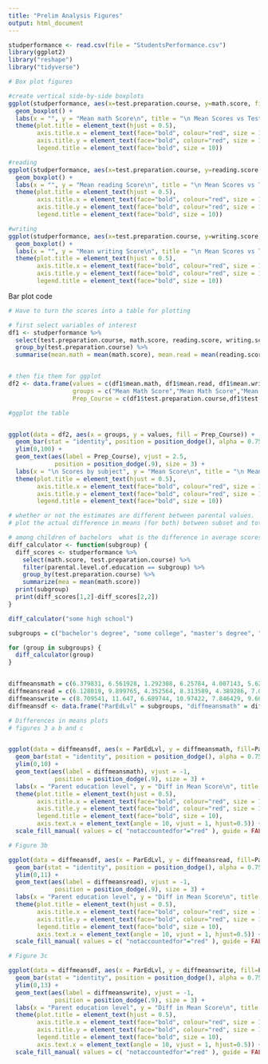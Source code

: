 ---
title: "Prelim Analysis Figures"
output: html_document
---

```{r}
studperformance <- read.csv(file = "StudentsPerformance.csv")
library(ggplot2)
library("reshape")
library("tidyverse")
```

```{r}
# Box plot figures 

#create vertical side-by-side boxplots
ggplot(studperformance, aes(x=test.preparation.course, y=math.score, fill=test.preparation.course)) +
  geom_boxplot() +
  labs(x = "", y = "Mean math Score\n", title = "\n Mean Scores vs Test Completed \n", fill="Prep course Completion") +
  theme(plot.title = element_text(hjust = 0.5), 
        axis.title.x = element_text(face="bold", colour="red", size = 12),
        axis.title.y = element_text(face="bold", colour="red", size = 12),
        legend.title = element_text(face="bold", size = 10))

#reading
ggplot(studperformance, aes(x=test.preparation.course, y=reading.score, fill=test.preparation.course)) +
  geom_boxplot() +
  labs(x = "", y = "Mean reading Score\n", title = "\n Mean Scores vs Test Completed \n", fill="Prep course Completion") +
  theme(plot.title = element_text(hjust = 0.5), 
        axis.title.x = element_text(face="bold", colour="red", size = 12),
        axis.title.y = element_text(face="bold", colour="red", size = 12),
        legend.title = element_text(face="bold", size = 10))

#writing
ggplot(studperformance, aes(x=test.preparation.course, y=writing.score, fill=test.preparation.course)) +
  geom_boxplot() +
  labs(x = "", y = "Mean writing Score\n", title = "\n Mean Scores vs Test Completed \n", fill="Prep course Completion") +
  theme(plot.title = element_text(hjust = 0.5), 
        axis.title.x = element_text(face="bold", colour="red", size = 12),
        axis.title.y = element_text(face="bold", colour="red", size = 12),
        legend.title = element_text(face="bold", size = 10))
```


####################################################################################################

Bar plot code

```{r}
# Have to turn the scores into a table for plotting

# first select variables of interest
df1 <- studperformance %>% 
  select(test.preparation.course, math.score, reading.score, writing.score) %>%
  group_by(test.preparation.course) %>%
  summarise(mean.math = mean(math.score), mean.read = mean(reading.score), mean.write = mean(writing.score))


# then fix them for ggplot
df2 <- data.frame(values = c(df1$mean.math, df1$mean.read, df1$mean.write),
                  groups = c("Mean Math Score","Mean Math Score","Mean Reading Score","Mean Reading Score","Mean Writing Score","Mean Writing Score"),
                  Prep_Course = c(df1$test.preparation.course,df1$test.preparation.course,df1$test.preparation.course))

#ggplot the table


ggplot(data = df2, aes(x = groups, y = values, fill = Prep_Course)) +
  geom_bar(stat = "identity", position = position_dodge(), alpha = 0.75)  +
  ylim(0,100) +
  geom_text(aes(label = Prep_Course), vjust = 2.5,
             position = position_dodge(.9), size = 3) +
  labs(x = "\n Scores by subject", y = "Mean Score\n", title = "\n Mean Scores vs Test Completed \n") +
  theme(plot.title = element_text(hjust = 0.5), 
        axis.title.x = element_text(face="bold", colour="red", size = 12),
        axis.title.y = element_text(face="bold", colour="red", size = 12),
        legend.title = element_text(face="bold", size = 10))


```

##########################################################################

```{r}
# whether or not the estimates are different between parental values.
# plot the actual difference in means (for both) between subset and total average

# among children of bachelors  what is the difference in average scores  between those who did and did not do the course.
diff_calculator <- function(subgroup) {
  diff_scores <- studperformance %>%
    select(math.score, test.preparation.course) %>%
    filter(parental.level.of.education == subgroup) %>%
    group_by(test.preparation.course) %>%
    summarize(mea = mean(math.score))
  print(subgroup)
  print(diff_scores[1,2]-diff_scores[2,2])
}

diff_calculator("some high school")

subgroups = c("bachelor's degree", "some college", "master's degree", "associate's degree", "high school", "some high school", "notaccountedfor" )

```

```{r}
for (group in subgroups) {
  diff_calculator(group)
}


diffmeansmath = c(6.379831, 6.561928, 1.292308, 6.25784, 4.007143, 5.622867, 5.617649			)
diffmeansread = c(6.128019, 9.899765, 4.352564, 8.313589, 4.389286,	7.036287, 7.359587	)
diffmeanswrite = c(8.709541, 11.647, 6.689744, 10.97422, 7.846429, 9.608734, 9.914322		)
diffmeansdf <- data.frame("ParEdLvl" = subgroups, "diffmeansmath" = diffmeansmath, "diffmeansread" = diffmeansread, "diffmeanswrite" = diffmeanswrite )


```

```{r}
# Differences in means plots
# figures 3 a b and c


ggplot(data = diffmeansdf, aes(x = ParEdLvl, y = diffmeansmath, fill=ParEdLvl)) +
  geom_bar(stat = "identity", position = position_dodge(), alpha = 0.75)  +
  ylim(0,10) +
  geom_text(aes(label = diffmeansmath), vjust = -1,
             position = position_dodge(.9), size = 3) +
  labs(x = "Parent education level", y = "Diff in Mean Score\n", title = "\n Difference in means in math score by parent ed level \n") +
  theme(plot.title = element_text(hjust = 0.5), 
        axis.title.x = element_text(face="bold", colour="red", size = 12),
        axis.title.y = element_text(face="bold", colour="red", size = 12),
        legend.title = element_text(face="bold", size = 10), 
        axis.text.x = element_text(angle = 10, vjust = 1, hjust=0.5)) +
  scale_fill_manual( values = c( "notaccountedfor"="red" ), guide = FALSE )

```
```{r}
# Figure 3b

ggplot(data = diffmeansdf, aes(x = ParEdLvl, y = diffmeansread, fill=ParEdLvl)) +
  geom_bar(stat = "identity", position = position_dodge(), alpha = 0.75)  +
  ylim(0,11) +
  geom_text(aes(label = diffmeansread), vjust = -1,
             position = position_dodge(.9), size = 3) +
  labs(x = "Parent education level", y = "Diff in Mean Score\n", title = "\n Difference in means in reading score by parent ed level \n") +
  theme(plot.title = element_text(hjust = 0.5), 
        axis.title.x = element_text(face="bold", colour="red", size = 12),
        axis.title.y = element_text(face="bold", colour="red", size = 12),
        legend.title = element_text(face="bold", size = 10), 
        axis.text.x = element_text(angle = 10, vjust = 1, hjust=0.5)) +
  scale_fill_manual( values = c( "notaccountedfor"="red" ), guide = FALSE )
```


```{r}
# Figure 3c

ggplot(data = diffmeansdf, aes(x = ParEdLvl, y = diffmeanswrite, fill=ParEdLvl)) +
  geom_bar(stat = "identity", position = position_dodge(), alpha = 0.75)  +
  ylim(0,13) +
  geom_text(aes(label = diffmeanswrite), vjust = -1,
             position = position_dodge(.9), size = 3) +
  labs(x = "Parent education level", y = "Diff in Mean Score\n", title = "\n Difference in means in writing score by parent ed level \n") +
  theme(plot.title = element_text(hjust = 0.5), 
        axis.title.x = element_text(face="bold", colour="red", size = 12),
        axis.title.y = element_text(face="bold", colour="red", size = 12),
        legend.title = element_text(face="bold", size = 10), 
        axis.text.x = element_text(angle = 10, vjust = 1, hjust=0.5)) +
  scale_fill_manual( values = c( "notaccountedfor"="red" ), guide = FALSE )
```